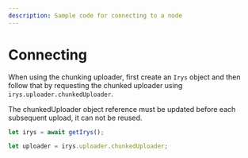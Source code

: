 ```yaml
---
description: Sample code for connecting to a node
---
```



# Connecting 

When using the chunking uploader, first create an `Irys` object and then follow that by requesting the chunked uploader using `irys.uploader.chunkedUploader`.

<Callout type="info" emoji="ℹ️">
	The chunkedUploader object reference must be updated before each subsequent upload, it can not be reused.
</Callout>

```js
let irys = await getIrys();

let uploader = irys.uploader.chunkedUploader;
```
